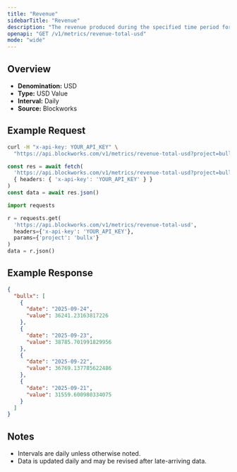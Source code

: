 ```yaml
---
title: "Revenue"
sidebarTitle: "Revenue"
description: "The revenue produced during the specified time period for given project."
openapi: "GET /v1/metrics/revenue-total-usd"
mode: "wide"
---
```


## Overview

- **Denomination:** USD
- **Type:** USD Value
- **Interval:** Daily
- **Source:** Blockworks

## Example Request

<CodeGroup>

```bash cURL
curl -H "x-api-key: YOUR_API_KEY" \
  "https://api.blockworks.com/v1/metrics/revenue-total-usd?project=bullx"
```

```typescript TypeScript
const res = await fetch(
  'https://api.blockworks.com/v1/metrics/revenue-total-usd?project=bullx',
  { headers: { 'x-api-key': 'YOUR_API_KEY' } }
)
const data = await res.json()
```

```python Python
import requests

r = requests.get(
  'https://api.blockworks.com/v1/metrics/revenue-total-usd',
  headers={'x-api-key': 'YOUR_API_KEY'},
  params={'project': 'bullx'}
)
data = r.json()
```

</CodeGroup>

## Example Response

```json
{
  "bullx": [
    {
      "date": "2025-09-24",
      "value": 36241.23163817226
    },
    {
      "date": "2025-09-23",
      "value": 38785.701991829956
    },
    {
      "date": "2025-09-22",
      "value": 36769.137785622486
    },
    {
      "date": "2025-09-21",
      "value": 31559.600980334075
    }
  ]
}
```

## Notes
- Intervals are daily unless otherwise noted.
- Data is updated daily and may be revised after late-arriving data.